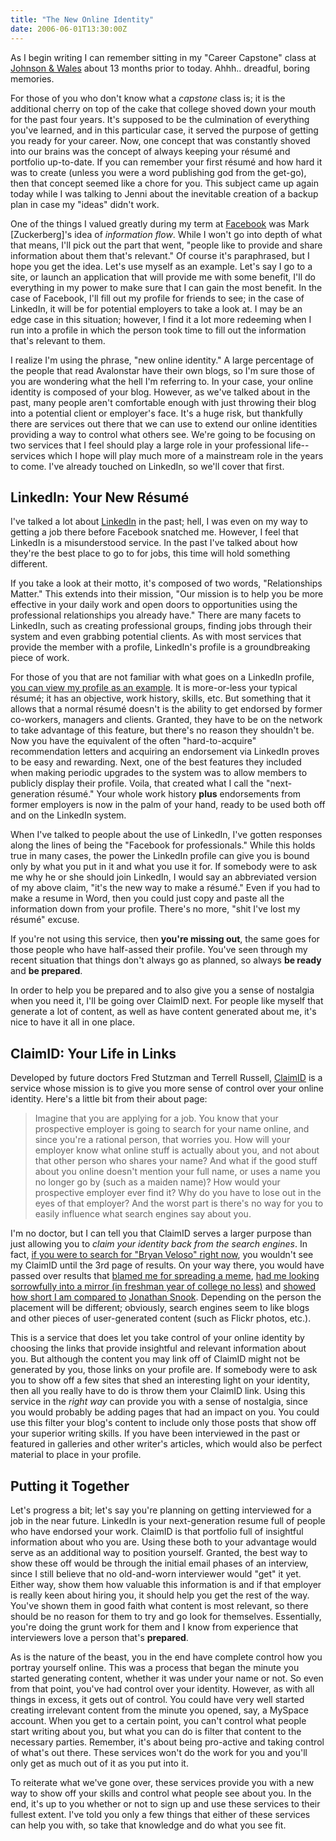 ```yaml
---
title: "The New Online Identity"
date: 2006-06-01T13:30:00Z
---
```


As I begin writing I can remember sitting in my "Career Capstone" class at [Johnson & Wales][1] about 13 months prior to today. Ahhh.. dreadful, boring memories.

For those of you who don't know what a _capstone_ class is; it is the additional cherry on top of the cake that college shoved down your mouth for the past four years. It's supposed to be the culmination of everything you've learned, and in this particular case, it served the purpose of getting you ready for your career. Now, one concept that was constantly shoved into our brains was the concept of always keeping your r&#233;sum&#233; and portfolio up-to-date. If you can remember your first r&#233;sum&#233; and how hard it was to create (unless you were a word publishing god from the get-go), then that concept seemed like a chore for you. This subject came up again today while I was talking to Jenni about the inevitable creation of a backup plan in case my "ideas" didn't work.

<dialog>
<dt>Jenni</dt>
<dd>I thought you'd be updating your r&#233;sum&#233;.</dd>
<dt>Bryan</dt>
<dd>But I have my LinkedIn profile, everything is already there.</dd>
</dialog>

One of the things I valued greatly during my term at [Facebook][2] was Mark [Zuckerberg]'s idea of _information flow_. While I won't go into depth of what that means, I'll pick out the part that went, "people like to provide and share information about them that's relevant." Of course it's paraphrased, but I hope you get the idea. Let's use myself as an example. Let's say I go to a site, or launch an application that will provide me with some benefit, I'll do everything in my power to make sure that I can gain the most benefit. In the case of Facebook, I'll fill out my profile for friends to see; in the case of LinkedIn, it will be for potential employers to take a look at. I may be an edge case in this situation; however, I find it a lot more redeeming when I run into a profile in which the person took time to fill out the information that's relevant to them.

I realize I'm using the phrase, "new online identity." A large percentage of the people that read Avalonstar have their own blogs, so I'm sure those of you are wondering what the hell I'm referring to. In your case, your online identity is composed of your blog. However, as we've talked about in the past, many people aren't comfortable enough with just throwing their blog into a potential client or employer's face. It's a huge risk, but thankfully there are services out there that we can use to extend our online identities providing a way to control what others see. We're going to be focusing on two services that I feel should play a large role in your professional life--services which I hope will play much more of a mainstream role in the years to come. I've already touched on LinkedIn, so we'll cover that first.

## LinkedIn: Your New R&#233;sum&#233;

I've talked a lot about [LinkedIn][2] in the past; hell, I was even on my way to getting a job there before Facebook snatched me. However, I feel that LinkedIn is a misunderstood service. In the past I've talked about how they're the best place to go to for jobs, this time will hold something different.

If you take a look at their motto, it's composed of two words, "Relationships Matter." This extends into their mission, "Our mission is to help you be more effective in your daily work and open doors to opportunities using the professional relationships you already have." There are many facets to LinkedIn, such as creating professional groups, finding jobs through their system and even grabbing potential clients. As with most services that provide the member with a profile, LinkedIn's profile is a groundbreaking piece of work.

For those of you that are not familiar with what goes on a LinkedIn profile, [you can view my profile as an example][3]. It is more-or-less your typical r&#233;sum&#233;; it has an objective, work history, skills, etc. But something that it allows that a normal r&#233;sum&#233; doesn't is the ability to get endorsed by former co-workers, managers and clients. Granted, they have to be on the network to take advantage of this feature, but there's no reason they shouldn't be. Now you have the equivalent of the often "hard-to-acquire" recommendation letters and acquiring an endorsement via LinkedIn proves to be easy and rewarding. Next, one of the best features they included when making periodic upgrades to the system was to allow members to publicly display their profile. Voila, that created what I call the "next-generation r&#233;sum&#233;." Your whole work history **plus** endorsements from former employers is now in the palm of your hand, ready to be used both off and on the LinkedIn system.

When I've talked to people about the use of LinkedIn, I've gotten responses along the lines of being the "Facebook for professionals." While this holds true in many cases, the power the LinkedIn profile can give you is bound only by what you put in it and what you use it for. If somebody were to ask me why he or she should join LinkedIn, I would say an abbreviated version of my above claim, "it's the new way to make a r&#233;sum&#233;." Even if you had to make a resume in Word, then you could just copy and paste all the information down from your profile. There's no more, "shit I've lost my r&#233;sum&#233;" excuse.

If you're not using this service, then **you're missing out**, the same goes for those people who have half-assed their profile. You've seen through my recent situation that things don't always go as planned, so always **be ready** and **be prepared**.

In order to help you be prepared and to also give you a sense of nostalgia when you need it, I'll be going over ClaimID next. For people like myself that generate a lot of content, as well as have content generated about me, it's nice to have it all in one place.

## ClaimID: Your Life in Links

Developed by future doctors Fred Stutzman and Terrell Russell, [ClaimID][4] is a service whose mission is to give you more sense of control over your online identity. Here's a little bit from their about page:

> Imagine that you are applying for a job. You know that your prospective employer is going to search for your name online, and since you're a rational person, that worries you. How will your employer know what online stuff is actually about you, and not about that other person who shares your name? And what if the good stuff about you online doesn't mention your full name, or uses a name you no longer go by (such as a maiden name)? How would your prospective employer ever find it? Why do you have to lose out in the eyes of that employer? And the worst part is there's no way for you to easily influence what search engines say about you.

I'm no doctor, but I can tell you that ClaimID serves a larger purpose than just allowing you to _claim your identity back from the search engines_. In fact, [if you were to search for "Bryan Veloso" right now][5], you wouldn't see my ClaimID until the 3rd page of results. On your way there, you would have passed over results that [blamed me for spreading a meme][6], [had me looking sorrowfully into a mirror (in freshman year of college no less)][7] and [showed how short I am compared to][8] [Jonathan Snook][9]. Depending on the person the placement will be different; obviously, search engines seem to like blogs and other pieces of user-generated content (such as Flickr photos, etc.).

This is a service that does let you take control of your online identity by choosing the links that provide insightful and relevant information about you. But although the content you may link off of ClaimID might not be generated by you, those links on your profile are. If somebody were to ask you to show off a few sites that shed an interesting light on your identity, then all you really have to do is throw them your ClaimID link. Using this service in the _right way_ can provide you with a sense of nostalgia, since you would probably be adding pages that had an impact on you. You could use this filter your blog's content to include only those posts that show off your superior writing skills. If you have been interviewed in the past or featured in galleries and other writer's articles, which would also be perfect material to place in your profile.

## Putting it Together

Let's progress a bit; let's say you're planning on getting interviewed for a job in the near future. LinkedIn is your next-generation resume full of people who have endorsed your work. ClaimID is that portfolio full of insightful information about who you are. Using these both to your advantage would serve as an additional way to position yourself. Granted, the best way to show these off would be through the initial email phases of an interview, since I still believe that no old-and-worn interviewer would "get" it yet. Either way, show them how valuable this information is and if that employer is really keen about hiring you, it should help you get the rest of the way. You've shown them in good faith what content is most relevant, so there should be no reason for them to try and go look for themselves. Essentially, you're doing the grunt work for them and I know from experience that interviewers love a person that's **prepared**.

As is the nature of the beast, you in the end have complete control how you portray yourself online. This was a process that began the minute you started generating content, whether it was under your name or not. So even from that point, you've had control over your identity. However, as with all things in excess, it gets out of control. You could have very well started creating irrelevant content from the minute you opened, say, a MySpace account. When you get to a certain point, you can't control what people start writing about you, but what you can do is filter that content to the necessary parties. Remember, it's about being pro-active and taking control of what's out there. These services won't do the work for you and you'll only get as much out of it as you put into it.

To reiterate what we've gone over, these services provide you with a new way to show off your skills and control what people see about you. In the end, it's up to you whether or not to sign up and use these services to their fullest extent. I've told you only a few things that either of these services can help you with, so take that knowledge and do what you see fit.

[1]: http://jwu.edu/
[2]: http://linkedin.com/
[3]: http://www.linkedin.com/in/bryanveloso/
[4]: http://claimid.com/
[5]: http://www.google.com/search?q=Bryan+Veloso
[6]: http://warpspire.com/journal/personal/blame-bryan-veloso/
[7]: http://www.mirrorproject.com/galleries/archive/?id=11044&galleryid=161
[8]: http://www2.jeffcroft.com/photos/111217329/
[9]: http://snook.ca/jonathan/
